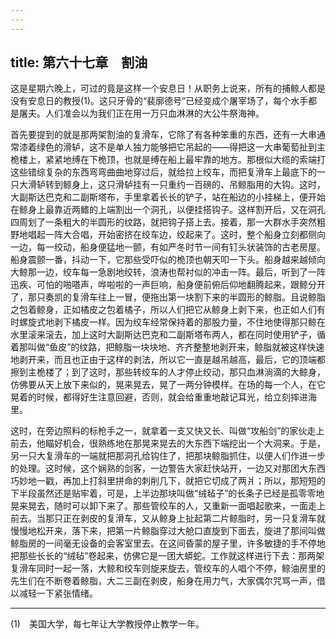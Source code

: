 ```yaml
---
---
---
```

title: 第六十七章　割油
---






这是星期六晚上，可过的竟是这样一个安息日！从职务上说来，所有的捕鲸人都是没有安息日的教授(1)。这只牙骨的“裴廓德号”已经变成个屠宰场了，每个水手都是屠夫。人们准会以为我们正在用一万只血淋淋的大公牛祭海神。

首先要提到的就是那两架割油的复滑车，它除了有各种笨重的东西，还有一大串通常漆着绿色的滑轳，这不是单人独力能够把它吊起的——得把这一大串葡萄扯到主桅楼上，紧紧地缚在下桅顶，也就是缚在船上最牢靠的地方。那根似大缆的索端打这些错综复杂的东西弯弯曲曲地穿过后，就给拉上绞车，而把复滑车上最底下的一只大滑轳转到鲸身上，这只滑轳挂有一只重约一百磅的、吊鲸脂用的大钩。这时，大副斯达巴克和二副斯塔布，手里拿着长长的铲子，站在船边的小挂梯上，便开始在鲸身上最靠近两鳍的上端割出一个洞孔，以便挂搭钩子。这样割开后，又在洞孔四周划了一条粗大的半圆形的纹路，就把钩子搭上去。接着，那一大群水手突然粗野地唱起一阵大合唱，开始密挤在绞车边，绞起来了。这时，整个船身立刻都侧向一边，每一绞动，船身便猛地一颤，有如严冬时节一间有钉头状装饰的古老房屋。船身震颤一番，抖动一下，它那些受吓似的桅顶也朝天叩一下头。船身越来越倾向大鲸那一边，绞车每一急剧地绞转，浪涛也帮衬似的冲击一阵。最后，听到了一阵迅疾、可怕的啪嗒声，哗啦啦的一声巨响，船身便前俯后仰地翻腾起来，跟鲸分开了，那只奏凯的复滑车往上一冒，便拖出第一块割下来的半圆形的鲸脂。且说鲸脂之包着鲸身，正如橘皮之包着橘子，所以人们把它从鲸身上剥下来，也正如人们有时螺旋式地剥下橘皮一样。因为绞车经常保持着的那股力量，不住地使得那只鲸在水里滚来滚去，加上这时大副斯达巴克和二副斯塔布两人，都在同时使用铲子，循着那叫做“鱼皮”的纹路，把鲸脂一块块地、齐齐整整地剥开来，鲸脂就被这样快速地剥开来，而且也正由于这样的剥法，所以它一直是越吊越高，最后，它的顶端都擦到主桅楼了；到了这时，那些转绞车的人才停止绞动，那只血淋淌滴的大鲸身，仿佛要从天上放下来似的，晃来晃去，晃了一两分钟模样。在场的每一个人，在它晃着的时候，都得好生注意回避，否则，就会给重重地敲记耳光，给立刻摔进海里。

这时，在旁边照料的标枪手之一，就拿着一支又快又长、叫做“攻船剑”的家伙走上前去，他瞄好机会，很熟练地在那晃来晃去的大东西下端挖出一个大洞来。于是，另一只大复滑车的一端就把那洞孔给钩住了，把那块鲸脂抓住，以便人们作进一步的处理。这时候，这个娴熟的剑客，一边警告大家赶快站开，一边又对那团大东西巧妙地一戳，再加上打斜里拼命的刺削几下，就把它切成了两爿；所以，那短短的下半段虽然还是贴牢着，可是，上半边那块叫做“绒毡子”的长条子已经是孤零零地晃来晃去，随时可以卸下来了。那些管绞车的人，又重新一面唱起歌来，一面走上前去。当那只正在剥皮的复滑车，又从鲸身上扯起第二片鲸脂时，另一只复滑车就慢慢地松开来，落下来，把第一片鲸脂穿过大舱口直旋到下面去，旋进了那间叫做鲸脂房的一间毫无设备的会客室里去。在这间昏蒙的屋子里，许多敏捷的手不停地把那些长长的“绒毡”卷起来，仿佛它是一团大蟒蛇。工作就这样进行下去：那两架复滑车同时一起一落，大鲸和绞车则旋来旋去，管绞车的人唱个不停，鲸油房里的先生们在不断卷着鲸脂，大二三副在剥皮，船身在用力气，大家偶尔咒骂一声，借以减轻一下紧张情绪。





* * *



(1)　美国大学，每七年让大学教授停止教学一年。